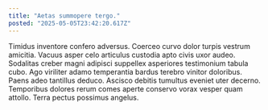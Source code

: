 ```yaml
---
title: "Aetas summopere tergo."
posted: "2025-05-05T23:42:20.617Z"
---
```


Timidus inventore confero adversus. Coerceo curvo dolor turpis vestrum amicitia. Vacuus asper celo articulus custodia apto civis uxor audeo.
Sodalitas creber magni adipisci suppellex asperiores testimonium tabula cubo. Ago viriliter adamo temperantia bardus terebro vinitor doloribus. Paens adeo tantillus deduco.
Ascisco debitis tumultus eveniet uter decerno. Temporibus dolores rerum comes aperte conservo vorax vesper quam attollo. Terra pectus possimus angelus.
